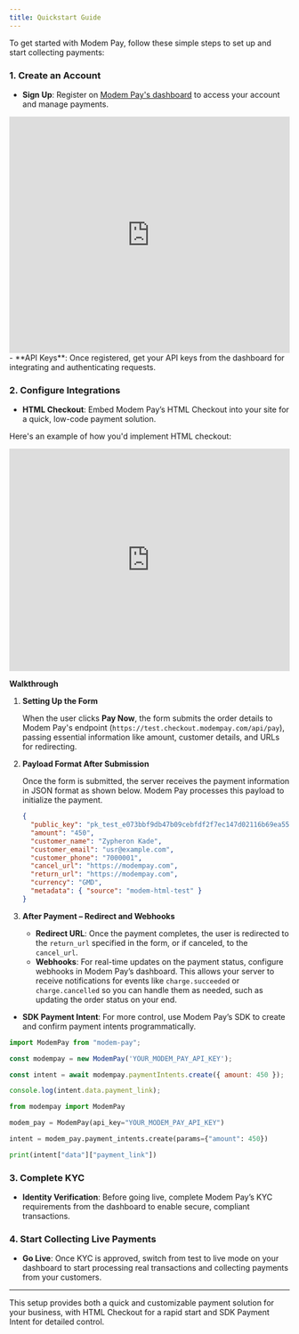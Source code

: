 ```yaml
---
title: Quickstart Guide
---
```


To get started with Modem Pay, follow these simple steps to set up and start collecting payments:

### 1. **Create an Account**

- **Sign Up**: Register on [Modem Pay's dashboard](https://merchant.modempay.com) to access your account and manage payments.
<iframe width="100%" height="425" src="https://www.youtube.com/embed/xY_ysj40diU?si=5_BdUUsXZmfnIUQu" title="YouTube video player" frameborder="0" allow="accelerometer; autoplay; clipboard-write; encrypted-media; gyroscope; picture-in-picture; web-share" referrerpolicy="strict-origin-when-cross-origin" allowfullscreen></iframe>
- **API Keys**: Once registered, get your API keys from the dashboard for integrating and authenticating requests.

### 2. **Configure Integrations**

- **HTML Checkout**: Embed Modem Pay’s HTML Checkout into your site for a quick, low-code payment solution.

Here's an example of how you'd implement HTML checkout:

<iframe
  height="400"
  width="100%"
  title="Modem Pay Inline Payment"
  src="https://codepen.io/mercury-sms/embed/WNVLZwe?default-tab=html%2Cresult"
  frameborder="0"
  allow="accelerometer; autoplay; clipboard-write; encrypted-media; gyroscope; picture-in-picture; web-share; fullscreen"
  referrerpolicy="strict-origin-when-cross-origin"
  allowfullscreen
></iframe>

**Walkthrough**

1. **Setting Up the Form**

   When the user clicks **Pay Now**, the form submits the order details to Modem Pay's endpoint (`https://test.checkout.modempay.com/api/pay`), passing essential information like amount, customer details, and URLs for redirecting.

2. **Payload Format After Submission**

   Once the form is submitted, the server receives the payment information in JSON format as shown below. Modem Pay processes this payload to initialize the payment.

   ```json
   {
     "public_key": "pk_test_e073bbf9db47b09cebfdf2f7ec147d02116b69ea55135e1747a0bc8d47612f69",
     "amount": "450",
     "customer_name": "Zypheron Kade",
     "customer_email": "usr@example.com",
     "customer_phone": "7000001",
     "cancel_url": "https://modempay.com",
     "return_url": "https://modempay.com",
     "currency": "GMD",
     "metadata": { "source": "modem-html-test" }
   }
   ```

3. **After Payment – Redirect and Webhooks**

   - **Redirect URL**: Once the payment completes, the user is redirected to the `return_url` specified in the form, or if canceled, to the `cancel_url`.
   - **Webhooks**: For real-time updates on the payment status, configure webhooks in Modem Pay’s dashboard. This allows your server to receive notifications for events like `charge.succeeded` or `charge.cancelled` so you can handle them as needed, such as updating the order status on your end.

- **SDK Payment Intent**: For more control, use Modem Pay’s SDK to create and confirm payment intents programmatically.

<CodeGroup>

```javascript nodejs
import ModemPay from "modem-pay";

const modempay = new ModemPay('YOUR_MODEM_PAY_API_KEY');

const intent = await modempay.paymentIntents.create({ amount: 450 });

console.log(intent.data.payment_link);
```

```python python
from modempay import ModemPay

modem_pay = ModemPay(api_key="YOUR_MODEM_PAY_API_KEY")

intent = modem_pay.payment_intents.create(params={"amount": 450})

print(intent["data"]["payment_link"])
```

</CodeGroup>

### 3. **Complete KYC**

- **Identity Verification**: Before going live, complete Modem Pay’s KYC requirements from the dashboard to enable secure, compliant transactions.

### 4. **Start Collecting Live Payments**

- **Go Live**: Once KYC is approved, switch from test to live mode on your dashboard to start processing real transactions and collecting payments from your customers.

---

This setup provides both a quick and customizable payment solution for your business, with HTML Checkout for a rapid start and SDK Payment Intent for detailed control.
